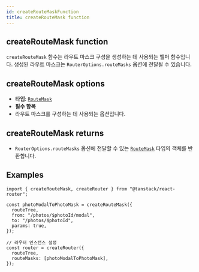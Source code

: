 ```yaml
---
id: createRouteMaskFunction
title: createRouteMask function
---
```


## createRouteMask function

`createRouteMask` 함수는 라우트 마스크 구성을 생성하는 데 사용되는 헬퍼 함수입니다. 생성된 라우트 마스크는 `RouterOptions.routeMasks` 옵션에 전달될 수 있습니다.

## createRouteMask options

- **타입**: [`RouteMask`](../types/RouteMaskType.md)
- **필수 항목**
- 라우트 마스크를 구성하는 데 사용되는 옵션입니다.

## createRouteMask returns

- `RouterOptions.routeMasks` 옵션에 전달할 수 있는 [`RouteMask`](../types/RouteMaskType.md) 타입의 객체를 반환합니다.

## Examples

```tsx
import { createRouteMask, createRouter } from "@tanstack/react-router";

const photoModalToPhotoMask = createRouteMask({
  routeTree,
  from: "/photos/$photoId/modal",
  to: "/photos/$photoId",
  params: true,
});

// 라우터 인스턴스 설정
const router = createRouter({
  routeTree,
  routeMasks: [photoModalToPhotoMask],
});
```
